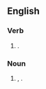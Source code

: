 ==English==

===Verb===
{{head|en|verb form}}

# {{en-third-person singular of|practise}}.

===Noun===
{{head|en|noun plural form}}

# {{misspelling of|lang=en|practices|nodot=1}}, {{plural of|lang=en|practice}}.